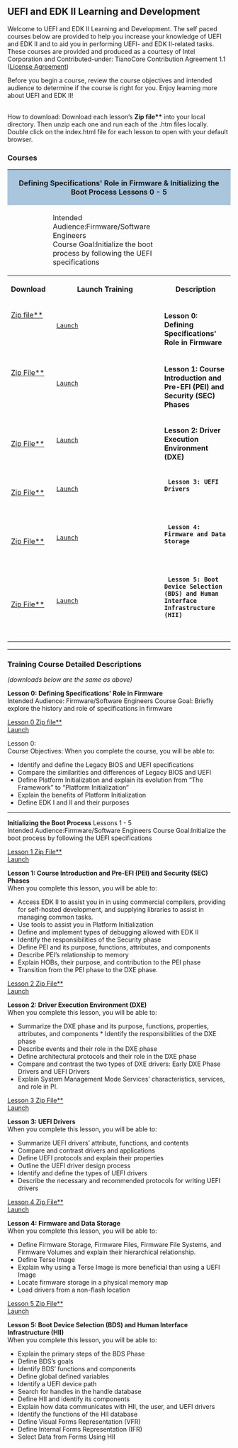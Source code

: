 {{UDK2014}}

<span style="font-size: 15.0pt; text-align: center; font-family: Verdana; color: #004280; font-weight: bold; font-style: normal">
=='''UEFI and EDK II Learning and Development'''==
</span>

Welcome to UEFI and EDK II Learning and Development.  The self paced courses below are provided to help you increase your knowledge of UEFI and EDK II and to aid you in performing UEFI- and EDK II-related tasks.
These courses are provided and produced as a courtesy of Intel Corporation and Contributed-under: TianoCore Contribution Agreement 1.1 ([https://github.com/tianocore-training/Lesson-0/blob/master/LICENSE.txt  License Agreement])

Before you begin a course, review the course objectives and intended audience to determine if the course is right for you.   Enjoy learning more about UEFI and EDK II!

<br>
How to download: Download each lesson’s '''Zip file**'''  into your local directory.  Then unzip each one and run each of  the .htm files locally.  Double click on the index.html file for each lesson to open with your default browser.  

==='''Courses'''===

<div class="t_projects">
<table width="100%">
<tr>
    <th colspan="4" style="background-color:#a9c6dd">
'''Defining Specifications' Role in Firmware & Initializing the Boot Process''' Lessons 0 - 5 </th>
</tr>
<tr>
<td>
</td>
<td>
Intended Audience:Firmware/Software Engineers <br>
Course Goal:Initialize the boot process by following the UEFI specifications
</td>
</tr>    
<tr>
        <th>Download</th>
        <th>Launch Training</th>
        <th>Description</th>
    </tr>
<tr></tr>
<tr>

  <td>
[https://github.com/tianocore-training/Lesson-0/archive/master.zip Zip file**] 
  <br>
 
  </td>
  
  <td>
  [https://tianocore-training.github.io/Lesson-0/ Launch   ]
  </td>

  <td>

'''Lesson 0: Defining Specifications' Role in Firmware'''<br>
  
  </td>


</tr>

<!-- COMMENT  -->
<tr>

  <td>

[https://github.com/tianocore-training/Lesson-1/archive/master.zip Zip File**] 
  <br>
 
  </td>
  <td>
  [https://tianocore-training.github.io/Lesson-1/ Launch   ]
  </td>

  <td>

'''Lesson 1: Course Introduction and Pre-EFI (PEI) and Security (SEC) Phases'''  <br>
  
  </td>


</tr>
<!-- COMMENT  -->
<tr>

  <td>
 
[https://github.com/tianocore-training/Lesson-2/archive/master.zip Zip File**]
 
  </td>
  <td>
  [https://tianocore-training.github.io/Lesson-2/ Launch   ]
  </td>

  <td>
  
''' Lesson 2: Driver Execution Environment (DXE)'''<br>
  
  </td>


</tr>
<!-- COMMENT  -->
<!-- COMMENT  -->
<tr>

  <td>
[https://github.com/tianocore-training/Lesson-3/archive/master.zip Zip File**]
 
 
  </td>
  <td>
  [https://tianocore-training.github.io/Lesson-3/ Launch   ]
  </td>

  <td>
  '''Lesson 3: UEFI Drivers '''<br>
  
  </td>


</tr>
<!-- COMMENT  -->
<!-- COMMENT  -->
<tr>

  <td>
[https://github.com/tianocore-training/Lesson-4/archive/master.zip Zip File**] 
 
  </td>
  <td>
  [https://tianocore-training.github.io/Lesson-4/ Launch   ]
  </td>

  <td>
  '''Lesson 4: Firmware and Data Storage'''<br>
  
  </td>


</tr>
<!-- COMMENT  -->
<!-- COMMENT  -->
<tr>

  <td>
[https://github.com/tianocore-training/Lesson-5/archive/master.zip Zip File**]
 
  </td>
  <td>
  [https://tianocore-training.github.io/Lesson-5/ Launch   ]
  </td>

  <td>
  '''Lesson 5: Boot Device Selection (BDS) and Human Interface Infrastructure (HII)'''<br>
  
  </td>


</tr>
<!-- COMMENT  -->
<!-- COMMENT  -->

<!-- COMMENT  -->
<!-- COMMENT  -->

</table>
<hr>

===Training Course Detailed Descriptions ===
''(downloads below are the same as above)''

'''Lesson 0: Defining Specifications' Role in Firmware'''<br>
Intended Audience: Firmware/Software Engineers 
Course Goal: Briefly explore the history and role of specifications in firmware 


[https://github.com/tianocore-training/Lesson-0/archive/master.zip Lesson 0 Zip file**] <br>
  [https://tianocore-training.github.io/Lesson-0/ Launch   ]


Lesson 0: <br>
Course Objectives: When you complete the course, you will be able to:
* Identify and define the Legacy BIOS and UEFI specifications
* Compare the similarities and differences of Legacy BIOS and UEFI
* Define Platform Initialization and explain its evolution from “The Framework” to “Platform Initialization”
* Explain the benefits of Platform Initialization
* Define EDK I and II and their purposes

<hr>

'''Initializing the Boot Process'''  Lessons 1 - 5 <br>
Intended Audience:Firmware/Software Engineers 
Course Goal:Initialize the boot process by following the UEFI specifications


[https://github.com/tianocore-training/Lesson-1/archive/master.zip Lesson 1 Zip File**] <br>
  [https://tianocore-training.github.io/Lesson-1/ Launch   ]


'''Lesson 1: Course Introduction and Pre-EFI (PEI) and Security (SEC) Phases''' <br>
When you complete this lesson, you will be able to: 
* Access EDK II to assist you in in using commercial compilers, providing for self-hosted development, and supplying libraries to assist in managing common tasks. 
* Use tools to assist you in Platform Initialization 
* Define and implement types of debugging allowed with EDK II 
* Identify the responsibilities of the Security phase 
* Define PEI and its purpose, functions, attributes, and components 
* Describe PEI’s relationship to memory 
* Explain HOBs, their purpose, and contribution to the PEI phase 
* Transition from the PEI phase to the DXE phase.  




[https://github.com/tianocore-training/Lesson-2/archive/master.zip Lesson 2 Zip File**]<br>
  [https://tianocore-training.github.io/Lesson-2/ Launch   ]


''' Lesson 2: Driver Execution Environment (DXE)'''<br>
When you complete this lesson, you will be able to: 
* Summarize the DXE phase and its purpose, functions, properties, attributes, and components * Identify the responsibilities of the DXE phase 
* Describe events and their role in the DXE phase 
* Define architectural protocols and their role in the DXE phase 
* Compare and contrast the two types of DXE drivers: Early DXE Phase Drivers and UEFI Drivers 
* Explain System Management Mode Services’ characteristics, services, and role in PI. 





[https://github.com/tianocore-training/Lesson-3/archive/master.zip Lesson 3 Zip File**]<br>
  [https://tianocore-training.github.io/Lesson-3/ Launch   ]

'''Lesson 3: UEFI Drivers '''<br>
When you complete this lesson, you will be able to:
*    Summarize UEFI drivers’ attribute, functions, and contents
*    Compare and contrast drivers and applications
*    Define UEFI protocols and explain their properties
*    Outline the UEFI driver design process
*    Identify and define the types of UEFI drivers
*    Describe the necessary and recommended protocols for writing UEFI drivers



[https://github.com/tianocore-training/Lesson-4/archive/master.zip Lesson 4 Zip File**] <br>
  [https://tianocore-training.github.io/Lesson-4/ Launch   ]


'''Lesson 4: Firmware and Data Storage'''<br>
When you complete this lesson, you will be able to:
*	Define Firmware Storage, Firmware Files, Firmware File Systems, and Firmware Volumes and explain their hierarchical relationship.
*	Define Terse Image
*	Explain why using a Terse Image is more beneficial than using a UEFI Image
*	Locate firmware storage in a physical memory map
*	Load drivers from a non-flash location



[https://github.com/tianocore-training/Lesson-5/archive/master.zip Lesson 5 Zip File**]<br>
  [https://tianocore-training.github.io/Lesson-5/ Launch   ]

'''Lesson 5: Boot Device Selection (BDS) and Human Interface Infrastructure (HII)'''<br>
When you complete this lesson, you will be able to: 
* Explain the primary steps of the BDS Phase 
* Define BDS’s goals 
* Identify BDS’ functions and components 
* Define global defined variables 
* Identify a UEFI device path 
* Search for handles in the handle database 
* Define HII and identify its components 
* Explain how data communicates with HII, the user, and UEFI drivers 
* Identify the functions of the HII database 
* Define Visual Forms Representation (VFR) 
* Define Internal Forms Representation (IFR) 
* Select Data from Forms Using HII 

